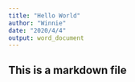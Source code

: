 ```yaml
---
title: "Hello World"
author: "Winnie"
date: "2020/4/4"
output: word_document
---
```

## This is a markdown file